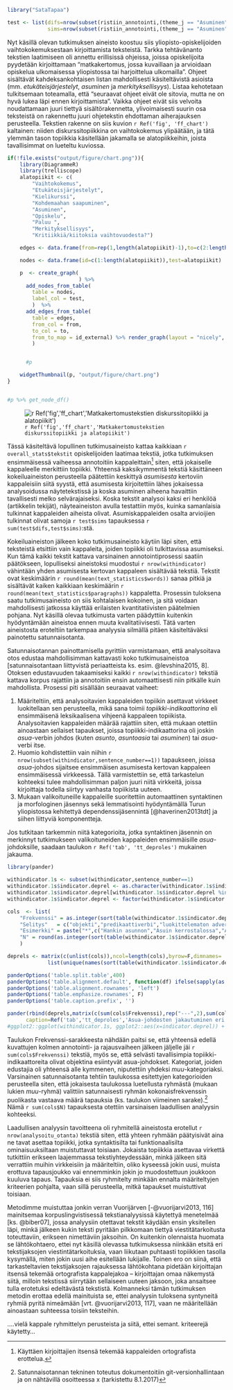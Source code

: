 
```r

library("SataTapaa")

test <- list(difs=nrow(subset(ristiin_annotointi,(theme_j == "Asuminen" & theme_k != "Asuminen" | theme_k == "Asuminen" & theme_j != "Asuminen"))),
             sims=nrow(subset(ristiin_annotointi,(theme_j == "Asuminen" & theme_k == "Asuminen"))))

```

Nyt käsillä olevan tutkimuksen aineisto koostuu siis yliopisto-opiskelijoiden
vaihtokokemuksestaan kirjoittamista teksteistä. Tarkka tehtävänanto tekstien laatimiseen
oli annettu erillisissä ohjeissa, joissa opiskelijoita pyydetään kirjoittamaan
"matkakertomus, jossa kuvaillaan ja arvioidaan opiskelua ulkomaisessa
yliopistossa tai harjoittelua ulkomailla". Ohjeet sisältävät kahdeksankohtaisen
listan mahdollisesti käsiteltävistä asioista (mm. *etukäteisjärjestelyt*,
*asuminen* ja *merkityksellisyys*). Listaa kehotetaan tulkitsemaan toteamalla, että
"seuraavat ohjeet eivät ole sitovia, mutta ne on hyvä lukea läpi ennen kirjoittamista".
Vaikka ohjeet eivät siis velvoita noudattamaan juuri tiettyä sisältörakennetta,
ylivoimaisesti suurin osa teksteistä on rakennettu juuri ohjetekstin
ehdottaman aiherajauksen perusteella. Tekstien rakenne 
on siis kuvion `r Ref('fig', 'ff_chart')` kaltainen: niiden 
diskurssitopiikkina on vaihtokokemus ylipäätään, ja tätä
ylemmän tason topiikkia käsitellään jakamalla se alatopiikkeihin, 
joista tavallisimmat on lueteltu kuviossa.



```r

if(!file.exists("output/figure/chart.png")){
    library(DiagrammeR)
    library(trelliscope)
    alatopiikit <- c(
        "Vaihtokokemus",
        "Etukäteisjärjestelyt",
        "Kielikurssi",
        "Kohdemaahan saapuminen",
        "Asuminen",
        "Opiskelu",
        "Paluu ",
        "Merkityksellisyys",
        "Kritiikkiä/kiitoksia vaihtovuodesta?")

    edges <- data.frame(from=rep(1,length(alatopiikit)-1),to=c(2:length(alatopiikit)))

    nodes <- data.frame(id=c(1:length(alatopiikit)),test=alatopiikit)

    p  <- create_graph(
                       ) %>%
      add_nodes_from_table(
        table = nodes,
        label_col = test,
        )  %>%
      add_edges_from_table(
        table = edges,
        from_col = from,
        to_col = to,
        from_to_map = id_external) %>% render_graph(layout = "nicely",
        )


      #p

    widgetThumbnail(p, "output/figure/chart.png")
}


#p %>% get_node_df()

```

![`r Ref('fig','ff_chart','Matkakertomustekstien diskurssitopiikki ja alatopiikit')`](output/figure/chart.png)


Tässä käsiteltävä lopullinen tutkimusaineisto kattaa kaikkiaan `r overall_stats$tekstit`
opiskelijoiden laatimaa tekstiä, jotka tutkimuksen ensimmäisessä vaiheessa annotoitiin
kappaleittain[^alkup_kpl] siten, että jokaiselle kappaleelle merkittiin
topiikki. Yhteensä kaksikymmentä tekstiä käsittäneen kokeiluaineiston
perusteella päätettiin keskittyä *asumisesta* kertoviin kappaleisiin siitä
syystä, että asumisesta kirjoitettiin lähes jokaisessa analysoidussa näytetekstissä
ja koska asuminen aiheena havaittiin tavallisesti melko selvärajaiseksi. Koska
tekstit analysoi kaksi eri henkilöä (artikkelin tekijät), näyteaineiston
avulla testattiin myös, kuinka samanlaisia tulkinnat kappaleiden aiheista
olivat. Asumiskappaleiden osalta arvioijien tulkinnat olivat samoja `r test$sims`
tapauksessa `r sum(test$difs,test$sims)`:stä. 

[^alkup_kpl]: Käyttäen kirjoittajien itsensä tekemää  kappaleiden ortografista
erottelua.

Kokeiluaineiston jälkeen koko tutkimusaineisto käytiin läpi siten, että
teksteistä etsittiin vain kappaleita, joiden topiikki oli tulkittavissa asumiseksi. 
Kun tämä kaikki tekstit kattava varsinainen annotointiprosessi saatiin
päätökseen, lopulliseksi aineistoksi muodostui  `r nrow(withindicator)`
vähintään yhden asumisesta kertovan kappaleen sisältävää tekstiä. Tekstit ovat
keskimäärin `r round(mean(text_statistics$words))` sanaa pitkiä ja sisältävät
kaiken kaikkiaan keskimäärin `r round(mean(text_statistics$paragraphs))`
kappaletta. Prosessin tuloksena saatu tutkimusaineisto on siis
kohtalaisen kokoinen, ja sitä voidaan mahdollisesti jatkossa käyttää erilaisten
kvantitatiivisten päätelmien pohjana. Nyt käsillä olevaa tutkimusta varten päädyttiin
kuitenkin hyödyntämään aineistoa ennen muuta kvalitatiivisesti. Tätä varten
aineistosta eroteltiin tarkempaa analyysia silmällä pitäen
käsiteltäväksi painotettu satunnaisotanta.


Satunnaisotannan painottamisella pyrittiin varmistamaan, että analysoitava
otos edustaa mahdollisimman kattavasti koko tutkimusaineistoa
[satunnaisotantaan liittyvistä periaatteista ks. esim. @levshina2015, 8].
Otoksen edustavuuden takaamiseksi kaikki `r nrow(withindicator)` tekstiä kattava korpus
rajattiin ja annotoitiin ensin automaattisesti niin pitkälle kuin mahdollista. 
Prosessi piti sisällään seuraavat vaiheet:

1. Määriteltiin, että analysoitavien kappaleiden topiikin asettavat
   virkkeet luokitellaan sen perusteella, mikä sana toimii
   *topiikki-indikaattorina* eli ensimmäisenä leksikaalisena vihjeenä kappaleen topiikista. 
   Analysoitavien kappaleiden määrää rajattiin siten, että mukaan otettiin
   ainoastaan sellaiset tapaukset, joissa topiikki-indikaattorina oli 
   joskin *asua*-verbin johdos (kuten *asunto*, *asuntoasia* tai *asuminen*)
   tai *asua*-verbi itse.
2. Huomio kohdistettiin vain niihin `r nrow(subset(withindicator,sentence_number==1))`
   tapaukseen, joissa *asua*-johdos sijaitsee ensimmäisen asumisesta kertovan
   kappaleen ensimmäisessä virkkeessä. Tällä varmistettiin se, että tarkastelun kohteeksi
   tulee mahdollisimman paljon juuri niitä virkkeitä, joissa kirjoittaja 
   todella siirtyy vanhasta topiikista uuteen.
3. Mukaan valikoituneille kappaleille suoritettiin automaattinen syntaktinen ja
   morfologinen jäsennys sekä lemmatisointi hyödyntämällä Turun yliopistossa kehitettyä
   dependenssijäsennintä [@haverinen2013tdt] ja siihen liittyviä komponentteja.

Jos tutkitaan tarkemmin niitä kategorioita, jotka syntaktinen jäsennin on merkinnyt
tutkimukseen valikoituneiden kappaleiden ensimmäisille *asua*-johdoksille,
saadaan taulukon `r Ref('tab', 'tt_deproles')`  mukainen jakauma.

```r

library(pander)

withindicator.1s <- subset(withindicator,sentence_number==1)
withindicator.1s$indicator.deprel <- as.character(withindicator.1s$indicator.deprel)
withindicator.1s$indicator.deprel[withindicator.1s$indicator.deprel %in% names(table(withindicator.1s$indicator.deprel)[table(withindicator.1s$indicator.deprel)<10])] <- "muu"
withindicator.1s$indicator.deprel <- factor(withindicator.1s$indicator.deprel,levels=rev(unique(names(sort(table(withindicator.1s$indicator.deprel),d=T)))))

cols  <- list(
    "Frekvenssi" = as.integer(sort(table(withindicator.1s$indicator.deprel),d=T)),
    "Selitys"   = c("objekti","predikaattiverbi","luokittelematon adverbiaali","nominaalisen verbimuodon objekti", "subjekti","omistusrakenteen kohde","kopulalauseen subjekti","esim. infinitiivitäydennykset"),
    "Esimerkki" = paste("*",c("Hankin asunnon","Asuin kerrostalossa","Asunnon suhteen","Asunnon hankkiminen", "Asuminen järjestyi","Asuntoloiden vuokrataso","Asuntola on uusi","Halusin asumaan paikallisten kanssa"),"*",sep=""),
    "N" = round(as.integer(sort(table(withindicator.1s$indicator.deprel),d=T)) / 2)
    )

deprels <- matrix(c(unlist(cols)),ncol=length(cols),byrow=F,dimnames=
             list(unique(names(sort(table(withindicator.1s$indicator.deprel),d=T))),names(cols)))

panderOptions('table.split.table',400)
panderOptions('table.alignment.default', function(df) ifelse(sapply(as.data.frame(df), is.numeric), 'right', 'left'))
panderOptions('table.alignment.rownames', 'left')
panderOptions('table.emphasize.rownames', F)
panderOptions('table.caption.prefix', '')

pander(rbind(deprels,matrix(c(sum(cols$Frekvenssi),rep("---",2),sum(cols$N)),nrow=1,dimnames=list(c("Yht."),names(cols)))),
      caption=Ref('tab','tt_deproles','Asua-johdosten jakautuminen eri syntaktisiin kategorioihin.'))
#ggplot2::ggplot(withindicator.1s, ggplot2::aes(x=indicator.deprel)) + ggplot2::geom_bar() + ggplot2::coord_flip() + ggthemes::theme_tufte()

```

Taulukon Frekvenssi-sarakkeesta nähdään paitsi se, että yhteensä
edellä kuvattujen kolmen annotointi- ja rajausvaiheen jälkeen jäljelle jäi 
`r sum(cols$Frekvenssi)` tekstiä, myös se, että selvästi tavallisimpia
topiikki-indikaattoreita olivat objektina esiintyvät asua-johdokset.
Kategoriat, joiden edustajia oli yhteensä alle kymmenen, niputettiin
yhdeksi *muu*-kategoriaksi. Varsinainen satunnaisotanta tehtiin taulukossa esitettyjen
kategorioiden perusteella siten, että jokaisesta taulukossa luetellusta
ryhmästä (mukaan lukien *muu*-ryhmä) valittiin satunnaisesti 
ryhmän kokonaisfrekvenssin puolikasta vastaava määrä tapauksia (ks. taulukon
viimeinen sarake).[^tarkka_menetelma] Nämä `r sum(cols$N)` tapauksesta otettiin
varsinaisen laadullisen analyysin kohteeksi.

[^tarkka_menetelma]: Satunnaisotannan tekninen toteutus dokumentoitiin
git-versionhallintaan ja on nähtävillä osoitteessa x (tarkistettu 8.1.2017) 


Laadullisen analyysin tavoitteena oli ryhmitellä aineistosta erotellut `r nrow(analysoitu_otanta)` 
tekstiä siten, että yhteen ryhmään päätyisivät aina ne tavat asettaa topiikki, jotka
syntaktisilta tai funktionaalisilta ominaisuuksiltaan muistuttavat toisiaan.
Jokaista topiikkia asettavaa virkettä tutkittiin erikseen laajemmassa tekstiyhteydessään,
minkä jälkeen sitä verrattiin muihin virkkeisiin ja määriteltiin, oliko kyseessä jokin 
uusi, muista erottuva tapausjoukko vai ennemminkin jokin jo muodostettuun joukkoon kuuluva
tapaus. Tapauksia ei siis ryhmitelty minkään ennalta määriteltyjen kriteerien pohjalta,
vaan sillä perusteella, mitkä tapaukset muistuttivat toisiaan. 

Metodimme muistuttaa jonkin verran Vuorijärven [-@vuorijarvi2013, 116] mainitsemaa
korpuslingvistisessä tekstianalyysissä käytettyä menetelmää [ks. @biber07], jossa
analyysiin otettavat tekstit käydään ensin yksitellen läpi, minkä jälkeen
kukin teksti pyritään pilkkomaan tiettyä viestitätarkoitusta toteuttaviin, erikseen
nimettäviin jaksoihin. On kuitenkin olennaista huomata se lähtökohtaero, ettei
nyt käsillä olevassa tutkimuksessa niinkään etsitä eri tekstijaksojen
viestintätarkoituksia, vaan liikutaan puhtaasti topiikkien tasolla kysymällä, miten
jokin uusi aihe esitellään lukijalle. Toinen ero on siinä, että tarkasteltavien
tekstijaksojen rajauksessa lähtökohtana pidetään kirjoittajan itsensä tekemää 
ortografista kappalejakoa -- kirjoittajan omaa näkemystä siitä, milloin tekstissä
siirrytään sellaiseen uuteen jaksoon, joka ansaitsee tulla erotetuksi edeltävästä 
tekstistä. Kolmanneksi tämän tutkimuksen metodin erottaa edellä mainituista se,
ettei analyysin tuloksena syntyneitä ryhmiä pyritä nimeämään [vrt.
@vuorijarvi2013, 117], vaan ne määritellään ainoastaan suhteessa
toisiin teksteihin. 



 ....vielä kappale ryhmittelyn perusteista ja siitä, ettei semant. kriteerejä käytetty...



